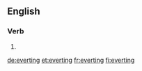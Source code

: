 ==English==

===Verb===
{{head|en|present participle}}

# {{present participle of|evert|lang=en|nocat=1}}

[[de:everting]]
[[et:everting]]
[[fr:everting]]
[[fi:everting]]